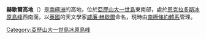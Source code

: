 {{coord|71|53|S|69|38|W|source:GNIS|display=title}}

'''赫歇爾高地'''（{{lang-en|Herschel Heights}}）是[[南極洲|南極洲]]的高地，位於[[亞歷山大一世島|亞歷山大一世島]]東南部，處於[[恩克拉多斯冰原島峰|恩克拉多斯冰原島峰]]西南面，以[[英國|英國]]的天文學家[[威廉·赫歇爾|威廉·赫歇爾]]命名，現時由[[南極條約體系|南極條約體系]]管理。

{{DEFAULTSORT:Herschel Heights}}
[[Category:亞歷山大一世島冰原島峰|Category:亞歷山大一世島冰原島峰]]


{{AlexanderIsland-geo-stub}}
